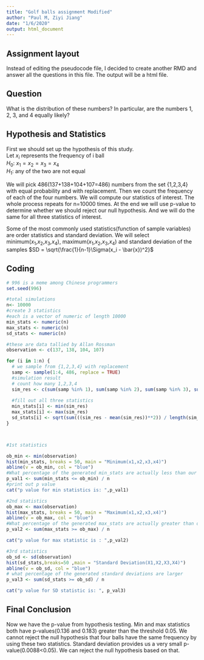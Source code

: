 ```yaml
---
title: "Golf balls assignment Modified"
author: "Paul M, Ziyi Jiang"
date: "1/6/2020"
output: html_document
---
```



## Assignment layout
Instead of editing the pseudocode file, I decided to create another RMD and answer all the questions in this file. The output will be a html file. 


## Question
What is the distribution of these numbers? In particular, are the numbers 1, 2, 3, and 4 equally likely?


## Hypothesis and Statistics 
First we should set up the hypothesis of this study.  
Let $x_i$ represents the frequency of i ball     
$H_0$: $x_1=x_2=x_3=x_4$   
$H_1$: any of the two are not equal     

We will pick 486(137+138+104+107=486) numbers from the set {1,2,3,4} with equal probability and with replacement. Then we count the frequency of each of the four numbers. We will compute our statistics of interest. The whole process repeats for n=10000 times. At the end we will use p-value to determine whether we should reject our null hypothesis. And we will do the same for all three statistics of interest.    

Some of the most commonly used statistics(function of sample variables) are order statistics and standard deviation. We will select minimum($x_1$,$x_2$,$x_3$,$x_4$), maximum($x_1$,$x_2$,$x_3$,$x_4$) and standard deviation of the samples $SD = \sqrt{\frac{1}{n-1}\Sigma(x_i - \bar{x})^2}$


## Coding 
```r

# 996 is a meme among Chinese programmers 
set.seed(996)

#total simulations
n<- 10000 
#create 3 statistics 
#each is a vector of numeric of length 10000
min_stats <- numeric(n)
max_stats <- numeric(n)
sd_stats <- numeric(n)

#these are data tallied by Allan Rossman
observation <- c(137, 138, 104, 107)

for (i in 1:n) {
  # we sample from {1,2,3,4} with replacement 
  samp <- sample(1:4, 486, replace = TRUE)
  #simulation result
  # count how many 1,2,3,4 
  sim_res <- c(sum(samp %in% 1), sum(samp %in% 2), sum(samp %in% 3), sum(samp %in% 4))
  
  #fill out all three statistics 
  min_stats[i] <- min(sim_res)
  max_stats[i] <- max(sim_res) 
  sd_stats[i] <- sqrt(sum(((sim_res - mean(sim_res))**2)) / length(sim_res))
}



#1st statistics 

ob_min <- min(observation)
hist(min_stats, breaks = 50, main = "Minimum(x1,x2,x3,x4)")
abline(v = ob_min, col = "blue")
#What percentage of the generated min_stats are actually less than our observed min
p_val1 <- sum(min_stats <= ob_min) / n
#print out p value 
cat("p value for min statistics is: ",p_val1)

#2nd statistics 
ob_max <- max(observation) 
hist(max_stats, breaks = 50, main = "Maximum(x1,x2,x3,x4)")
abline(v = ob_max, col = "blue")
#What percentage of the generated max_stats are actually greater than our observed max 
p_val2 <- sum(max_stats >= ob_max) / n

cat("p value for max statistic is : ",p_val2)

#3rd statistics 
ob_sd <- sd(observation)
hist(sd_stats,breaks=50 ,main = "Standard Deviation(X1,X2,X3,X4)")
abline(v = ob_sd, col = "blue")
# what percentage of the generated standard deviations are larger 
p_val3 <- sum(sd_stats >= ob_sd) / n

cat("p value for SD statistic is: ", p_val3)

```



## Final Conclusion

Now we have the p-value from hypothesis testing. Min and max statistics both have p-values(0.136 and 0.183) greater than the threshold 0.05. We cannot reject the null hypothesis that four balls have the same frequency by using these two statistics. 
Standard deviation provides us a very small p-value(0.0088<0.05). We can reject the null hypothesis based on that.    

